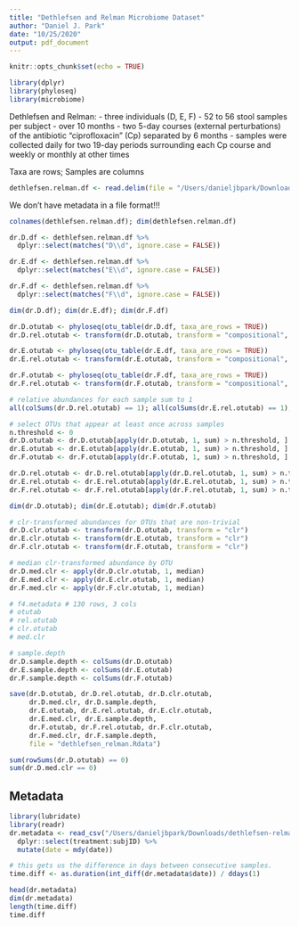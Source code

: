 ```yaml
---
title: "Dethlefsen and Relman Microbiome Dataset"
author: "Daniel J. Park"
date: "10/25/2020"
output: pdf_document
---
```


```r
knitr::opts_chunk$set(echo = TRUE)
```

```r
library(dplyr)
library(phyloseq)
library(microbiome)
```

Dethlefsen and Relman: 
- three individuals (D, E, F)
- 52 to 56 stool samples per subject
- over 10 months
- two 5-day courses (external perturbations) of the antibiotic "ciprofloxacin" (Cp) separated by 6 months
- samples were collected daily for two 19-day periods surrounding each Cp course and weekly or monthly at other times

Taxa are rows; Samples are columns
```r
dethlefsen.relman.df <- read.delim(file = "/Users/danieljbpark/Downloads/dethlefsen_relman_ds_01.txt")
```

We don't have metadata in a file format!!! 

```r
colnames(dethlefsen.relman.df); dim(dethlefsen.relman.df)
```

```r
dr.D.df <- dethlefsen.relman.df %>%
  dplyr::select(matches("D\\d", ignore.case = FALSE))

dr.E.df <- dethlefsen.relman.df %>%
  dplyr::select(matches("E\\d", ignore.case = FALSE))

dr.F.df <- dethlefsen.relman.df %>%
  dplyr::select(matches("F\\d", ignore.case = FALSE))

dim(dr.D.df); dim(dr.E.df); dim(dr.F.df)
```

```r
dr.D.otutab <- phyloseq(otu_table(dr.D.df, taxa_are_rows = TRUE))
dr.D.rel.otutab <- transform(dr.D.otutab, transform = "compositional", target = 'OTU')

dr.E.otutab <- phyloseq(otu_table(dr.E.df, taxa_are_rows = TRUE))
dr.E.rel.otutab <- transform(dr.E.otutab, transform = "compositional", target = 'OTU')

dr.F.otutab <- phyloseq(otu_table(dr.F.df, taxa_are_rows = TRUE))
dr.F.rel.otutab <- transform(dr.F.otutab, transform = "compositional", target = 'OTU')

# relative abundances for each sample sum to 1
all(colSums(dr.D.rel.otutab) == 1); all(colSums(dr.E.rel.otutab) == 1); all(colSums(dr.F.rel.otutab) == 1)
```

```r
# select OTUs that appear at least once across samples
n.threshold <- 0
dr.D.otutab <- dr.D.otutab[apply(dr.D.otutab, 1, sum) > n.threshold, ]
dr.E.otutab <- dr.E.otutab[apply(dr.E.otutab, 1, sum) > n.threshold, ]
dr.F.otutab <- dr.F.otutab[apply(dr.F.otutab, 1, sum) > n.threshold, ]

dr.D.rel.otutab <- dr.D.rel.otutab[apply(dr.D.rel.otutab, 1, sum) > n.threshold, ]
dr.E.rel.otutab <- dr.E.rel.otutab[apply(dr.E.rel.otutab, 1, sum) > n.threshold, ]
dr.F.rel.otutab <- dr.F.rel.otutab[apply(dr.F.rel.otutab, 1, sum) > n.threshold, ]

dim(dr.D.otutab); dim(dr.E.otutab); dim(dr.F.otutab)

# clr-transformed abundances for OTUs that are non-trivial
dr.D.clr.otutab <- transform(dr.D.otutab, transform = "clr")
dr.E.clr.otutab <- transform(dr.E.otutab, transform = "clr")
dr.F.clr.otutab <- transform(dr.F.otutab, transform = "clr")

# median clr-transformed abundance by OTU
dr.D.med.clr <- apply(dr.D.clr.otutab, 1, median)
dr.E.med.clr <- apply(dr.E.clr.otutab, 1, median)
dr.F.med.clr <- apply(dr.F.clr.otutab, 1, median)
```

```r
# f4.metadata # 130 rows, 3 cols
# otutab
# rel.otutab
# clr.otutab
# med.clr

# sample.depth
dr.D.sample.depth <- colSums(dr.D.otutab)
dr.E.sample.depth <- colSums(dr.E.otutab)
dr.F.sample.depth <- colSums(dr.F.otutab)

save(dr.D.otutab, dr.D.rel.otutab, dr.D.clr.otutab, 
     dr.D.med.clr, dr.D.sample.depth,
     dr.E.otutab, dr.E.rel.otutab, dr.E.clr.otutab, 
     dr.E.med.clr, dr.E.sample.depth,
     dr.F.otutab, dr.F.rel.otutab, dr.F.clr.otutab, 
     dr.F.med.clr, dr.F.sample.depth,
     file = "dethlefsen_relman.Rdata")
```

```r
sum(rowSums(dr.D.otutab) == 0)
sum(dr.D.med.clr == 0)
```

## Metadata
```r
library(lubridate)
library(readr)
dr.metadata <- read_csv("/Users/danieljbpark/Downloads/dethlefsen-relman-metadata.csv") %>%
  dplyr::select(treatment:subjID) %>%
  mutate(date = mdy(date))

# this gets us the difference in days between consecutive samples.
time.diff <- as.duration(int_diff(dr.metadata$date)) / ddays(1)

head(dr.metadata)
dim(dr.metadata)
length(time.diff)
time.diff

```


